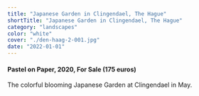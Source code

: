 ```yaml
---
title: "Japanese Garden in Clingendael, The Hague"
shortTitle: "Japanese Garden in Clingendael, The Hague"
category: "landscapes"
color: "white"
cover: "./den-haag-2-001.jpg"
date: "2022-01-01"
---
```

    
#### Pastel on Paper, 2020, For Sale (175 euros)
    
The colorful blooming Japanese Garden at Clingendael in May.